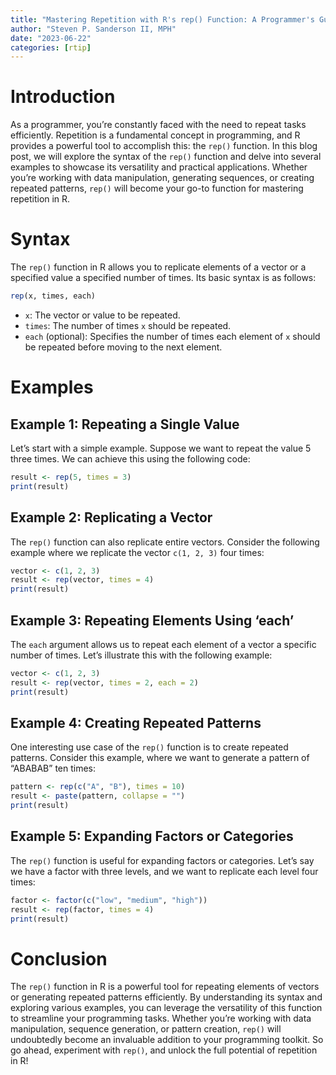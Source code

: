 ```yaml
---
title: "Mastering Repetition with R's rep() Function: A Programmer's Guide"
author: "Steven P. Sanderson II, MPH"
date: "2023-06-22"
categories: [rtip]
---
```


# Introduction

As a programmer, you're constantly faced with the need to repeat tasks efficiently. Repetition is a fundamental concept in programming, and R provides a powerful tool to accomplish this: the `rep()` function. In this blog post, we will explore the syntax of the `rep()` function and delve into several examples to showcase its versatility and practical applications. Whether you're working with data manipulation, generating sequences, or creating repeated patterns, `rep()` will become your go-to function for mastering repetition in R.

# Syntax

The `rep()` function in R allows you to replicate elements of a vector or a specified value a specified number of times. Its basic syntax is as follows:

```R
rep(x, times, each)
```

- `x`: The vector or value to be repeated.
- `times`: The number of times `x` should be repeated.
- `each` (optional): Specifies the number of times each element of `x` should be repeated before moving to the next element.

# Examples

## Example 1: Repeating a Single Value

Let's start with a simple example. Suppose we want to repeat the value 5 three times. We can achieve this using the following code:

```r
result <- rep(5, times = 3)
print(result)
```

## Example 2: Replicating a Vector

The `rep()` function can also replicate entire vectors. Consider the following example where we replicate the vector `c(1, 2, 3)` four times:

```r
vector <- c(1, 2, 3)
result <- rep(vector, times = 4)
print(result)
```

## Example 3: Repeating Elements Using 'each'

The `each` argument allows us to repeat each element of a vector a specific number of times. Let's illustrate this with the following example:

```r
vector <- c(1, 2, 3)
result <- rep(vector, times = 2, each = 2)
print(result)
```

## Example 4: Creating Repeated Patterns

One interesting use case of the `rep()` function is to create repeated patterns. Consider this example, where we want to generate a pattern of "ABABAB" ten times:

```r
pattern <- rep(c("A", "B"), times = 10)
result <- paste(pattern, collapse = "")
print(result)
```

## Example 5: Expanding Factors or Categories

The `rep()` function is useful for expanding factors or categories. Let's say we have a factor with three levels, and we want to replicate each level four times:

```r
factor <- factor(c("low", "medium", "high"))
result <- rep(factor, times = 4)
print(result)
```

# Conclusion

The `rep()` function in R is a powerful tool for repeating elements of vectors or generating repeated patterns efficiently. By understanding its syntax and exploring various examples, you can leverage the versatility of this function to streamline your programming tasks. Whether you're working with data  manipulation, sequence generation, or pattern creation, `rep()` will undoubtedly become an invaluable addition to your programming toolkit. So go ahead, experiment with `rep()`, and unlock the full potential of repetition in R!